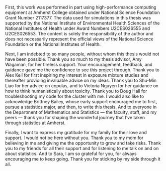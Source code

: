 First, this work was performed in part using high-performance computing equipment at Amherst College obtained under National Science Foundation Grant Number 2117377. The data used for simulations in this thesis was supported by the National Institute of Environmental Health Sciences of the National Institutes of Health under Award Numbers U2CES026555 and U2CES026553. The content is solely the responsibility of the author and does not necessarily represent the official views of the National Science Foundation or the National Institutes of Health.

Next, I am indebted to so many people, without whom this thesis would not have been possible. Thank you so much to my thesis advisor, Amy Wagaman, for her tireless support. Your encouragement, feedback, and guidance gave me the confidence to see this project through. Thank you to Alex Keil for first inspiring my interest in exposure mixture studies and thereafter providing invaluable advice on my ideas. Thank you to Shu-Min Liao for her advice on copulas, and to Victoria Nguyen for her guidance on how to think humanistically about toxicity. Thank you to Doug Hall for troubleshooting my code for the cluster with me. I would also like to acknowledge Brittney Bailey, whose early support encouraged me to first, pursue a statistics major, and then, to write this thesis. And to everyone in the Department of Mathematics and Statistics — the faculty, staff, and my peers — thank you for shaping the wonderful journey that I've taken through statistics at Amherst. 

Finally, I want to express my gratitude for my family for their love and support. I would not be here without you. Thank you to my mom for believing in me and giving me the opportunity to grow and take risks. Thank you to my friends for all their support and for listening to me talk on and on about statistics. And to Sara, I am so grateful for you, for always encouraging me to keep going. Thank you for sticking by my side through it all. 

